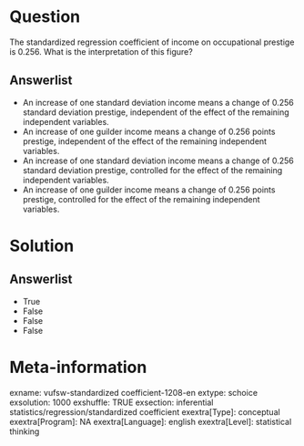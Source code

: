 Question
========
The standardized regression coefficient of income on occupational
prestige is 0.256. What is the interpretation of this figure?

Answerlist
----------
* An increase of one standard deviation income means a change of 0.256
  standard deviation prestige, independent of the effect of the remaining
  independent variables.
* An increase of one guilder income means a change of 0.256 points
  prestige, independent of the effect of the remaining independent
  variables.
* An increase of one standard deviation income means a change of 0.256
  standard deviation prestige, controlled for the effect of the remaining
  independent variables.
* An increase of one guilder income means a change of 0.256 points
  prestige, controlled for the effect of the remaining independent
  variables.

Solution
========










Answerlist
----------
* True
* False
* False
* False

Meta-information
================
exname: vufsw-standardized coefficient-1208-en
extype: schoice
exsolution: 1000
exshuffle: TRUE
exsection: inferential statistics/regression/standardized coefficient
exextra[Type]: conceptual
exextra[Program]: NA
exextra[Language]: english
exextra[Level]: statistical thinking

